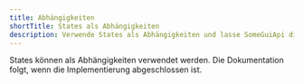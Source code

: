 ```yaml
---
title: Abhängigkeiten
shortTitle: States als Abhängigkeiten
description: Verwende States als Abhängigkeiten und lasse SomeGuiApi die Aktualisierungen automatisch verwalten.
---
```


States können als Abhängigkeiten verwendet werden. Die Dokumentation folgt, wenn die Implementierung abgeschlossen ist.
